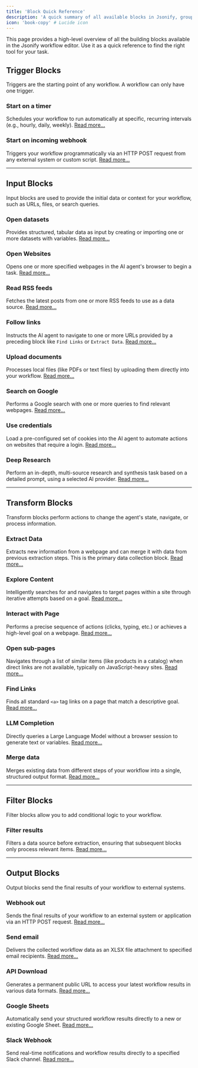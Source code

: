 ```yaml
---
title: 'Block Quick Reference'
description: 'A quick summary of all available blocks in Jsonify, grouped by category.'
icon: 'book-copy' # Lucide icon
---
```


This page provides a high-level overview of all the building blocks available in the Jsonify workflow editor. Use it as a quick reference to find the right tool for your task.

## Trigger Blocks

Triggers are the starting point of any workflow. A workflow can only have one trigger.

### Start on a timer
Schedules your workflow to run automatically at specific, recurring intervals (e.g., hourly, daily, weekly).
[Read more...](/blocks/timer)

### Start on incoming webhook
Triggers your workflow programmatically via an HTTP POST request from any external system or custom script.
[Read more...](/blocks/Start-on-Incoming-Webhook)

---

## Input Blocks

Input blocks are used to provide the initial data or context for your workflow, such as URLs, files, or search queries.

### Open datasets
Provides structured, tabular data as input by creating or importing one or more datasets with variables.
[Read more...](/blocks/open-datasets)

### Open Websites
Opens one or more specified webpages in the AI agent's browser to begin a task.
[Read more...](/blocks/open-websites)

### Read RSS feeds
Fetches the latest posts from one or more RSS feeds to use as a data source.
[Read more...](/blocks/Read-RSS-feeds)

### Follow links
Instructs the AI agent to navigate to one or more URLs provided by a preceding block like `Find Links` or `Extract Data`.
[Read more...](./blocks/follow-links)

### Upload documents
Processes local files (like PDFs or text files) by uploading them directly into your workflow.
[Read more...](/blocks/open-files)

### Search on Google
Performs a Google search with one or more queries to find relevant webpages.
[Read more...](/blocks/Search-on-Google)

### Use credentials
Load a pre-configured set of cookies into the AI agent to automate actions on websites that require a login.
[Read more...](/blocks/Use-credentials)

### Deep Research
Perform an in-depth, multi-source research and synthesis task based on a detailed prompt, using a selected AI provider.
[Read more...](/blocks/Deep-Research)

---

## Transform Blocks

Transform blocks perform actions to change the agent's state, navigate, or process information.

### Extract Data
Extracts new information from a webpage and can merge it with data from previous extraction steps. This is the primary data collection block.
[Read more...](/blocks/extract-data)

### Explore Content
Intelligently searches for and navigates to target pages within a site through iterative attempts based on a goal.
[Read more...](/blocks/explore-content)

### Interact with Page
Performs a precise sequence of actions (clicks, typing, etc.) or achieves a high-level goal on a webpage.
[Read more...](/blocks/interact-with-page)

### Open sub-pages
Navigates through a list of similar items (like products in a catalog) when direct links are not available, typically on JavaScript-heavy sites.
[Read more...](/blocks/Open-sub-pages)

### Find Links
Finds all standard `<a>` tag links on a page that match a descriptive goal.
[Read more...](/blocks/find-links)

### LLM Completion
Directly queries a Large Language Model without a browser session to generate text or variables.
[Read more...](/blocks/LLM-Completion)

### Merge data
Merges existing data from different steps of your workflow into a single, structured output format.
[Read more...](/blocks/Merge-data)

---

## Filter Blocks

Filter blocks allow you to add conditional logic to your workflow.

### Filter results
Filters a data source before extraction, ensuring that subsequent blocks only process relevant items.
[Read more...](/blocks/filter)

---

## Output Blocks

Output blocks send the final results of your workflow to external systems.

### Webhook out
Sends the final results of your workflow to an external system or application via an HTTP POST request.
[Read more...](/blocks/webhook-out)

### Send email
Delivers the collected workflow data as an XLSX file attachment to specified email recipients.
[Read more...](/blocks/email)

### API Download
Generates a permanent public URL to access your latest workflow results in various data formats.
[Read more...](/blocks/API-Download)

### Google Sheets
Automatically send your structured workflow results directly to a new or existing Google Sheet.
[Read more...](/blocks/Google-sheet)

### Slack Webhook
Send real-time notifications and workflow results directly to a specified Slack channel.
[Read more...](/blocks/slack)